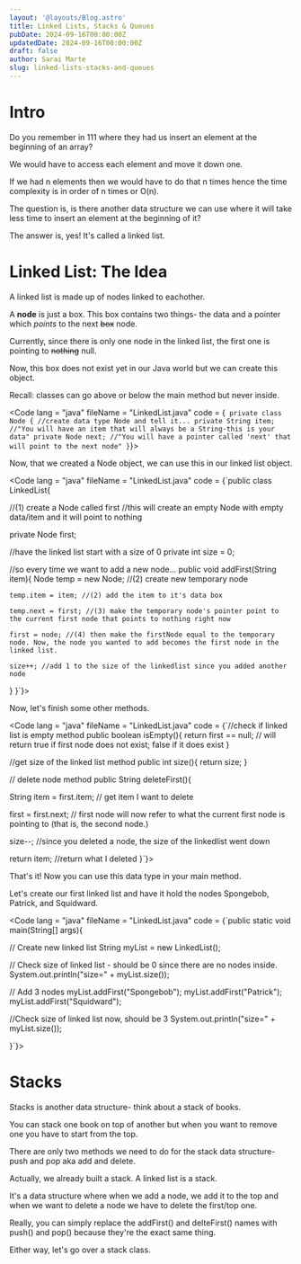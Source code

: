 ```yaml
---
layout: '@layouts/Blog.astro'
title: Linked Lists, Stacks & Queues
pubDate: 2024-09-16T00:00:00Z 
updatedDate: 2024-09-16T00:00:00Z 
draft: false
author: Sarai Marte
slug: linked-lists-stacks-and-queues
---
```





# Intro

Do you remember in 111 where they had us insert an element at the beginning of an array?

We would have to access each element and move it down one. 

If we had n elements then we would have to do that n times hence the time complexity is in order of n times or O(n).

The question is, is there another data structure we can use where it will take less time to insert an element at the beginning of it?

The answer is, yes! It's called a linked list. 

# Linked List: The Idea

A linked list is made up of nodes linked to eachother.

A **node** is just a box. This box contains two things- the data and a pointer which *points* to the next <s>box</s> node.

Currently, since there is only one node in the linked list, the first one is pointing to <s>nothing</s> null.

<ImageMd img = {img1} alt = ""/>

Now, this box does not exist yet in our Java world but we can create this object. 

Recall: classes can go above or below the main method but never inside. 

<Code lang = "java" fileName = "LinkedList.java" code = 
{` private class Node { //create data type Node and tell it...
    private String item;  //"You will have an item that will always be a String-this is your data"
    private Node next; //"You will have a pointer called 'next' that will point to the next node"
}`}>
</Code>

Now, that we created a Node object, we can use this in our linked list object. 

<Code lang = "java" fileName = "LinkedList.java" code = 
{`public class LinkedList{

//(1) create a Node called first
//this will create an empty Node with empty data/item and it will point to nothing

private Node first;

//have the linked list start with a size of 0
private int size = 0;

//so every time we want to add a new node...
public void addFirst(String item){
    Node temp = new Node; //(2) create new temporary node
   
    temp.item = item; //(2) add the item to it's data box
 
    temp.next = first; //(3) make the temporary node's pointer point to the current first node that points to nothing right now
  
    first = node; //(4) then make the firstNode equal to the temporary node. Now, the node you wanted to add becomes the first node in the linked list.

    size++; //add 1 to the size of the linkedlist since you added another node
}
}`}>
</Code>

<ImageMd img = {img7} alt = ""/>

Now, let's finish some other methods. 

<Code lang = "java" fileName = "LinkedList.java" code = 
{`//check if linked list is empty method 
public boolean isEmpty(){
    return first == null; // will return true if first node does not exist; false if it does exist
}

//get size of the linked list method
public int size(){
    return size;
}

// delete node method
public String deleteFirst(){

String item = first.item; // get item I want to delete

first = first.next; // first node will now refer to what the current first node is pointing to (that is, the second node.)

size--; //since you deleted a node, the size of the linkedlist went down

return item; //return what I deleted
}`}>
</Code>

That's it! Now you can use this data type in your main method.

Let's create our first linked list and have it hold the nodes Spongebob, Patrick, and Squidward. 

<Code lang = "java" fileName = "LinkedList.java" code = 
{`public static void main(String[] args){

  // Create new linked list
  String myList = new LinkedList();

  // Check size of linked list - should be 0 since there are no nodes inside.
  System.out.println("size=" + myList.size());

  // Add 3 nodes
  myList.addFirst("Spongebob");
  myList.addFirst("Patrick");
  myList.addFirst("Squidward");

  //Check size of linked list now, should be 3
  System.out.println("size=" + myList.size());

}`}>
</Code>

<ImageMd img = {img5} alt = ""/>

# Stacks 

Stacks is another data structure- think about a stack of books.

You can stack one book on top of another but when you want to remove one you have to start from the top. 

There are only two methods we need to do for the stack data structure- push and pop aka add and delete. 

Actually, we already built a stack. A linked list is a stack.

It's a data structure where when we add a node, we add it to the top and when we want to delete a node we have to delete the first/top one. 

Really, you can simply replace the addFirst() and delteFirst() names with push() and pop() because they're the exact same thing.

Either way, let's go over a stack class.

































